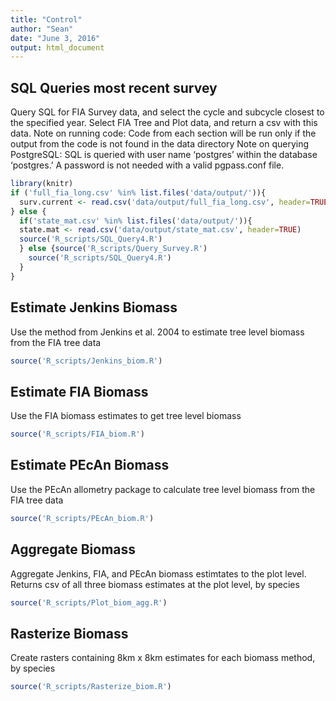 ```yaml
---
title: "Control"
author: "Sean"
date: "June 3, 2016"
output: html_document
---
```


## SQL Queries most recent survey
Query SQL for FIA Survey data, and select the cycle and subcycle closest to the specified year. Select FIA Tree and Plot data, and return a csv with this data.
Note on running code: Code from each section will be run only if the output from the code is not found in the data directory
Note on querying PostgreSQL: SQL is queried with user name 'postgres' within the database 'postgres.' A password is not needed with a valid pgpass.conf file.
```r
library(knitr)
if ('full_fia_long.csv' %in% list.files('data/output/')){
  surv.current <- read.csv('data/output/full_fia_long.csv', header=TRUE)
} else {
  if('state_mat.csv' %in% list.files('data/output/')){
  state.mat <- read.csv('data/output/state_mat.csv', header=TRUE)
  source('R_scripts/SQL_Query4.R')
  } else {source('R_scripts/Query_Survey.R')
    source('R_scripts/SQL_Query4.R')
  }
}

```

## Estimate Jenkins Biomass
Use the method from Jenkins et al. 2004 to estimate tree level biomass from the FIA tree data
```r
source('R_scripts/Jenkins_biom.R')
```

## Estimate FIA Biomass
Use the FIA biomass estimates to get tree level biomass
```r
source('R_scripts/FIA_biom.R')
```

## Estimate PEcAn Biomass
Use the PEcAn allometry package to calculate tree level biomass from the FIA tree data
```r
source('R_scripts/PEcAn_biom.R')
```

## Aggregate Biomass
Aggregate Jenkins, FIA, and PEcAn biomass estimtates to the plot level. Returns csv of all three biomass estimates at the plot level, by species
```r
source('R_scripts/Plot_biom_agg.R')
```

## Rasterize Biomass
Create rasters containing 8km x 8km estimates for each biomass method, by species
```r
source('R_scripts/Rasterize_biom.R')
```
